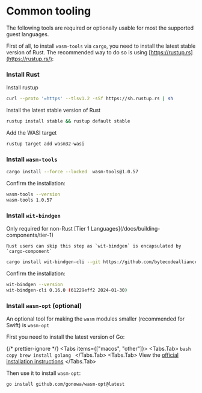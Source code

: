 
# Common tooling

The following tools are required or optionally usable for most the supported guest languages.

First of all, to install `wasm-tools` via `cargo`, you need to install the latest stable version of Rust. The recommended way to do so is using [https://rustup.rs](https://rustup.rs/):

<Steps>

### Install Rust

Install rustup

```bash copy
curl --proto '=https' --tlsv1.2 -sSf https://sh.rustup.rs | sh
```

Install the latest stable version of Rust

```bash copy
rustup install stable && rustup default stable
```

Add the WASI target

```bash copy
rustup target add wasm32-wasi
```

### Install `wasm-tools`

```bash copy
cargo install --force --locked  wasm-tools@1.0.57
```

Confirm the installation:

```bash
wasm-tools --version
wasm-tools 1.0.57
```

### Install `wit-bindgen`

<Callout type="info">
    Only required for non-Rust [Tier 1 Languages](/docs/building-components/tier-1)

    Rust users can skip this step as `wit-bindgen` is encapsulated by `cargo-component`

</Callout>

```bash copy
cargo install wit-bindgen-cli --git https://github.com/bytecodealliance/wit-bindgen --force --rev 61229eff20fdbc2fe7dac12a269cf7cea24e39d0
```

Confirm the installation:

```bash
wit-bindgen --version
wit-bindgen-cli 0.16.0 (61229eff2 2024-01-30)
```

</Steps>

### Install `wasm-opt` (optional)

An optional tool for making the `wasm` modules smaller (recommended for Swift) is `wasm-opt`

First you need to install the latest version of Go:

{/* prettier-ignore */}
<Tabs items={["macos", "other"]}>
    <Tabs.Tab>
        ```bash copy
        brew install golang
        ```
    </Tabs.Tab>
    <Tabs.Tab>
        View the [official installation instructions](https://go.dev/doc/install)
    </Tabs.Tab>
</Tabs>

Then use it to install `wasm-opt`:

```bash copy
go install github.com/gonowa/wasm-opt@latest
```
